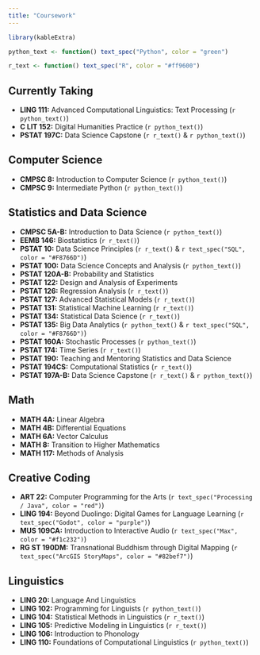 ```yaml
---
title: "Coursework"
---
```


```r
library(kableExtra)

python_text <- function() text_spec("Python", color = "green")

r_text <- function() text_spec("R", color = "#ff9600")
```

## Currently Taking

-   **LING 111:** Advanced Computational Linguistics: Text Processing (`r python_text()`)
-   **C LIT 152:** Digital Humanities Practice (`r python_text()`)
-   **PSTAT 197C:** Data Science Capstone (`r r_text()` & `r python_text()`)

## Computer Science

-   **CMPSC 8:** Introduction to Computer Science (`r python_text()`)
-   **CMPSC 9:** Intermediate Python (`r python_text()`)

## Statistics and Data Science

-   **CMPSC 5A-B:** Introduction to Data Science (`r python_text()`)
-   **EEMB 146:** Biostatistics (`r r_text()`)
-   **PSTAT 10:** Data Science Principles (`r r_text()` & `r text_spec("SQL", color = "#F8766D")`)
-   **PSTAT 100:** Data Science Concepts and Analysis (`r python_text()`)
-   **PSTAT 120A-B:** Probability and Statistics
-   **PSTAT 122:** Design and Analysis of Experiments
-   **PSTAT 126:** Regression Analysis (`r r_text()`)
-   **PSTAT 127:** Advanced Statistical Models (`r r_text()`)
-   **PSTAT 131:** Statistical Machine Learning (`r r_text()`)
-   **PSTAT 134:** Statistical Data Science (`r r_text()`)
-   **PSTAT 135:** Big Data Analytics (`r python_text()` & `r text_spec("SQL", color = "#F8766D")`)
-   **PSTAT 160A:** Stochastic Processes (`r python_text()`)
-   **PSTAT 174:** Time Series (`r r_text()`)
-   **PSTAT 190:** Teaching and Mentoring Statistics and Data Science
-   **PSTAT 194CS:** Computational Statistics (`r r_text()`)
-   **PSTAT 197A-B:** Data Science Capstone (`r r_text()` & `r python_text()`)

## Math

-   **MATH 4A:** Linear Algebra
-   **MATH 4B:** Differential Equations
-   **MATH 6A:** Vector Calculus
-   **MATH 8:** Transition to Higher Mathematics
-   **MATH 117:** Methods of Analysis

## Creative Coding

-   **ART 22:** Computer Programming for the Arts (`r text_spec("Processing / Java", color = "red")`)
-   **LING 194:** Beyond Duolingo: Digital Games for Language Learning (`r text_spec("Godot", color = "purple")`)
-   **MUS 109CA:** Introduction to Interactive Audio (`r text_spec("Max", color = "#f1c232")`)
-   **RG ST 190DM:** Transnational Buddhism through Digital Mapping (`r text_spec("ArcGIS StoryMaps", color = "#82bef7")`)

## Linguistics

-   **LING 20:** Language And Linguistics
-   **LING 102:** Programming for Linguists (`r python_text()`)
-   **LING 104:** Statistical Methods in Linguistics (`r r_text()`)
-   **LING 105:** Predictive Modeling in Linguistics (`r r_text()`)
-   **LING 106:** Introduction to Phonology
-   **LING 110:** Foundations of Computational Linguistics (`r python_text()`)
